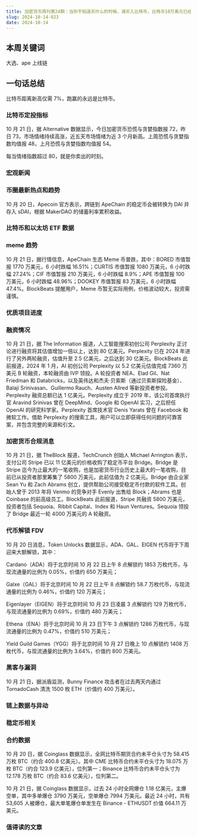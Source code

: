 ```yaml
---
title: 加密货币周刊第24期：当你不知道买什么的时候，请买入比特币，比特币10万美元已经不远
slug: 2024-10-14-023
date: 2024-10-14
---
```


## 本周关键词

大选、ape 上线链

## 一句话总结

比特币距离新高仅需 7%，跑赢的永远是比特币。

### 比特币定投指标

10 月 21 日，据 Alternative 数据显示，今日加密货币恐慌与贪婪指数报 72，昨日 73，市场情绪持续高涨，近五天市场情绪为近 3 个月新高。上周恐慌与贪婪指数均值报 48，上月恐慌与贪婪指数均值报 54。

每当情绪指数超过 80，就是你卖出的时刻。

### 宏观新闻

### 币圈最新热点和趋势

10 月 20 日，Apecoin 官方表示，跨链到 ApeChain 的稳定币会被转换为 DAI 并存入 sDAI，根据 MakerDAO 的储蓄利率累积收益。

### 比特币和以太坊 ETF 数据

### meme 趋势

10 月 21 日，据行情信息，ApeChain 生态 Meme 币普跌，其中：BORED 市值暂报 1770 万美元，6 小时跌幅 16.51%；CURTIS 市值暂报 1080 万美元，6 小时跌幅 27.24%；CIF 市值暂报 210 万美元，6 小时跌幅 8.9%；APE 市值暂报 100 万美元，6 小时跌幅 48.96%；DOOKEY 市值暂报 83 万美元，6 小时跌幅 47.4%。BlockBeats 提醒用户，Meme 币暂无实际用例，价格波动较大，投资需谨慎。

### 优质项目进度

### 融资情况

10 月 21 日，据 The Information 报道，人工智能搜索初创公司 Perplexity 正讨论进行融资将其估值增加一倍以上，达到 80 亿美元。Perplexity 已在 2024 年进行了另外两轮融资，估值升至 2.5 亿美元，之后达到 30 亿美元。BlockBeats 此前报道，2024 年 1 月，AI 初创公司 Perplexity 以 5.2 亿美元估值完成 7360 万美元 B 轮融资，本轮融资由 IVP 领投。A 轮投资者 NEA、Elad Gil、Nat Friedman 和 Databricks，以及英伟达和杰夫·贝索斯（通过贝索斯探险基金）、Balaji Srinivasan、Guillermo Rauch、Austen Allred 等新投资者参投。Perplexity 融资总额已达 1 亿美元。Perplexity 成立于 2019 年，该公司首席执行官 Aravind Srinivas 曾在 DeepMind、Google 和 OpenAI 实习，之后担任 OpenAI 的研究科学家。Perplexity 首席技术官 Denis Yarats 曾在 Facebook 和微软工作。借助 Perplexity 的搜索工具，用户可以立即获得任何问题的可靠答案，并包含完整的来源和引文。

### 加密货币合规消息

10 月 21 日，据 TheBlock 报道，TechCrunch 创始人 Michael Arrington 表示，支付公司 Stripe 已以 11 亿美元的价格收购了稳定币平台 Bridge。Bridge 是 Stripe 迄今为止最大的一笔收购，也是加密货币行业历史上最大的一笔收购，目前已从投资者那里筹集了 5800 万美元，此前估值为 2 亿美元。Bridge 由企业家 Sean Yu 和 Zach Abrams 创立，提供帮助公司接受稳定币付款的软件工具。创始人曾于 2013 年将 Venmo 的竞争对手 Evenly 出售给 Block；Abrams 也是 Coinbase 的前高级员工。BlockBeats 此前报道，Stripe 共融资 5800 万美元，投资者包括 Sequoia、Ribbit Capital、Index 和 Haun Ventures。Sequoia 领投了 Bridge 最近一轮 4000 万美元的 A 轮融资。

### 代币解锁 FDV

10 月 20 日消息，Token Unlocks 数据显示，ADA、GAL、EIGEN 代币将于下周迎来大额解锁，其中：

Cardano（ADA）将于北京时间 10 月 22 日上午 8 点解锁约 1853 万枚代币，与现流通量的比例为 0.05%，价值约 650 万美元；

Galxe（GAL）将于北京时间 10 月 22 日上午 8 点解锁约 58.7 万枚代币，与现流通量的比例为 0.46%，价值约 120 万美元；

Eigenlayer（EIGEN）将于北京时间 10 月 23 日凌晨 3 点解锁约 129 万枚代币，与现流通量的比例为 0.69%，价值约 480 万美元；

Ethena（ENA）将于北京时间 10 月 23 日下午 3 点解锁约 1286 万枚代币，与现流通量的比例为 0.47%，价值约 510 万美元；

Yield Guild Games（YGG）将于北京时间 10 月 27 日晚上 10 点解锁约 1408 万枚代币，与现流通量的比例为 3.64%，价值约 800 万美元。

### 黑客与漏洞

10 月 21 日，据派盾监测，Bunny Finance 攻击者在过去两天内通过 TornadoCash 清洗 1500 枚 ETH（价值约 400 万美元）。

### 链上数据与异动

### 稳定币相关

### 合约数据

10 月 20 日，据 Coinglass 数据显示，全网比特币期货合约未平仓头寸为 58.415 万枚 BTC（约合 400.8 亿美元）。其中 CME 比特币合约未平仓头寸为 18.075 万枚 BTC（约合 123.9 亿美元），位列第一；Binance 比特币合约未平仓头寸为 12.178 万枚 BTC（约合 83.6 亿美元），位列第二。

10 月 21 日，据 Coinglass 数据显示，过去 24 小时全网爆仓 1.18 亿美元，主爆空单，其中多单爆仓 3790 万美元，空单爆仓 7994 万美元。最近 24 小时，共有 53,605 人被爆仓，最大单笔爆仓单发生在 Binance - ETHUSDT 价值 664.11 万美元。

### 值得读的文章
